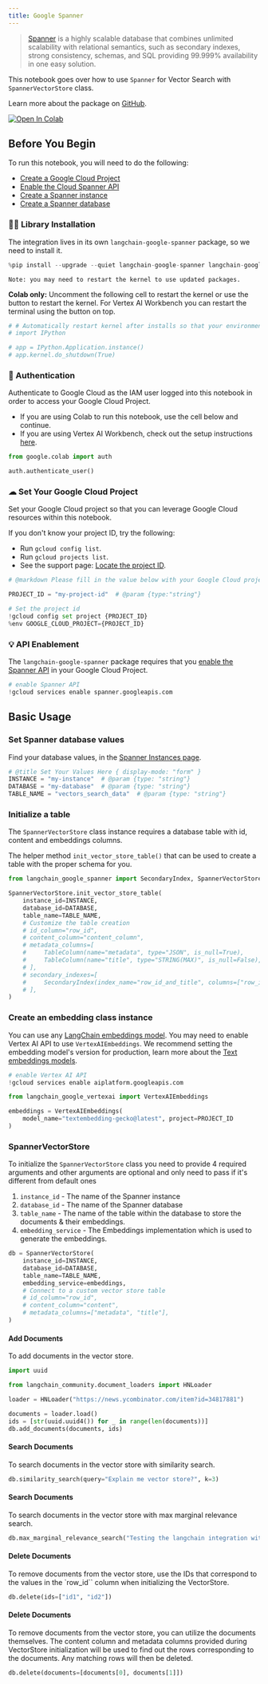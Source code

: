 ```yaml
---
title: Google Spanner
---
```


> [Spanner](https://cloud.google.com/spanner) is a highly scalable database that combines unlimited scalability with relational semantics, such as secondary indexes, strong consistency, schemas, and SQL providing 99.999% availability in one easy solution.

This notebook goes over how to use `Spanner` for Vector Search with `SpannerVectorStore` class.

Learn more about the package on [GitHub](https://github.com/googleapis/langchain-google-spanner-python/).

[![Open In Colab](https://colab.research.google.com/assets/colab-badge.svg)](https://colab.research.google.com/github/googleapis/langchain-google-spanner-python/blob/main/docs/vector_store.ipynb)

## Before You Begin

To run this notebook, you will need to do the following:

 * [Create a Google Cloud Project](https://developers.google.com/workspace/guides/create-project)
 * [Enable the Cloud Spanner API](https://console.cloud.google.com/flows/enableapi?apiid=spanner.googleapis.com)
 * [Create a Spanner instance](https://cloud.google.com/spanner/docs/create-manage-instances)
 * [Create a Spanner database](https://cloud.google.com/spanner/docs/create-manage-databases)

### 🦜🔗 Library Installation
The integration lives in its own `langchain-google-spanner` package, so we need to install it.


```python
%pip install --upgrade --quiet langchain-google-spanner langchain-google-vertexai
```
```output
Note: you may need to restart the kernel to use updated packages.
```
**Colab only:** Uncomment the following cell to restart the kernel or use the button to restart the kernel. For Vertex AI Workbench you can restart the terminal using the button on top.


```python
# # Automatically restart kernel after installs so that your environment can access the new packages
# import IPython

# app = IPython.Application.instance()
# app.kernel.do_shutdown(True)
```

### 🔐 Authentication
Authenticate to Google Cloud as the IAM user logged into this notebook in order to access your Google Cloud Project.

* If you are using Colab to run this notebook, use the cell below and continue.
* If you are using Vertex AI Workbench, check out the setup instructions [here](https://github.com/GoogleCloudPlatform/generative-ai/tree/main/setup-env).


```python
from google.colab import auth

auth.authenticate_user()
```

### ☁ Set Your Google Cloud Project
Set your Google Cloud project so that you can leverage Google Cloud resources within this notebook.

If you don't know your project ID, try the following:

* Run `gcloud config list`.
* Run `gcloud projects list`.
* See the support page: [Locate the project ID](https://support.google.com/googleapi/answer/7014113).


```python
# @markdown Please fill in the value below with your Google Cloud project ID and then run the cell.

PROJECT_ID = "my-project-id"  # @param {type:"string"}

# Set the project id
!gcloud config set project {PROJECT_ID}
%env GOOGLE_CLOUD_PROJECT={PROJECT_ID}
```

### 💡 API Enablement
The `langchain-google-spanner` package requires that you [enable the Spanner API](https://console.cloud.google.com/flows/enableapi?apiid=spanner.googleapis.com) in your Google Cloud Project.


```python
# enable Spanner API
!gcloud services enable spanner.googleapis.com
```

## Basic Usage

### Set Spanner database values
Find your database values, in the [Spanner Instances page](https://console.cloud.google.com/spanner?_ga=2.223735448.2062268965.1707700487-2088871159.1707257687).


```python
# @title Set Your Values Here { display-mode: "form" }
INSTANCE = "my-instance"  # @param {type: "string"}
DATABASE = "my-database"  # @param {type: "string"}
TABLE_NAME = "vectors_search_data"  # @param {type: "string"}
```

### Initialize a table
The `SpannerVectorStore` class instance requires a database table with id, content and embeddings columns. 

The helper method `init_vector_store_table()` that can be used to create a table with the proper schema for you.


```python
from langchain_google_spanner import SecondaryIndex, SpannerVectorStore, TableColumn

SpannerVectorStore.init_vector_store_table(
    instance_id=INSTANCE,
    database_id=DATABASE,
    table_name=TABLE_NAME,
    # Customize the table creation
    # id_column="row_id",
    # content_column="content_column",
    # metadata_columns=[
    #     TableColumn(name="metadata", type="JSON", is_null=True),
    #     TableColumn(name="title", type="STRING(MAX)", is_null=False),
    # ],
    # secondary_indexes=[
    #     SecondaryIndex(index_name="row_id_and_title", columns=["row_id", "title"])
    # ],
)
```

### Create an embedding class instance

You can use any [LangChain embeddings model](/oss/python/integrations/text_embedding/).
You may need to enable Vertex AI API to use `VertexAIEmbeddings`. We recommend setting the embedding model's version for production, learn more about the [Text embeddings models](https://cloud.google.com/vertex-ai/docs/generative-ai/model-reference/text-embeddings).


```python
# enable Vertex AI API
!gcloud services enable aiplatform.googleapis.com
```


```python
from langchain_google_vertexai import VertexAIEmbeddings

embeddings = VertexAIEmbeddings(
    model_name="textembedding-gecko@latest", project=PROJECT_ID
)
```

### SpannerVectorStore

To initialize the `SpannerVectorStore` class you need to provide 4 required arguments and other arguments are optional and only need to pass if it's different from default ones

1. `instance_id` - The name of the Spanner instance
1. `database_id` - The name of the Spanner database
1. `table_name` - The name of the table within the database to store the documents & their embeddings.
1. `embedding_service` - The Embeddings implementation which is used to generate the embeddings.


```python
db = SpannerVectorStore(
    instance_id=INSTANCE,
    database_id=DATABASE,
    table_name=TABLE_NAME,
    embedding_service=embeddings,
    # Connect to a custom vector store table
    # id_column="row_id",
    # content_column="content",
    # metadata_columns=["metadata", "title"],
)
```

#### Add Documents
To add documents in the vector store.


```python
import uuid

from langchain_community.document_loaders import HNLoader

loader = HNLoader("https://news.ycombinator.com/item?id=34817881")

documents = loader.load()
ids = [str(uuid.uuid4()) for _ in range(len(documents))]
db.add_documents(documents, ids)
```

#### Search Documents
To search documents in the vector store with similarity search.


```python
db.similarity_search(query="Explain me vector store?", k=3)
```

#### Search Documents
To search documents in the vector store with max marginal relevance search.


```python
db.max_marginal_relevance_search("Testing the langchain integration with spanner", k=3)
```

#### Delete Documents
To remove documents from the vector store, use the IDs that correspond to the values in the `row_id`` column when initializing the VectorStore.


```python
db.delete(ids=["id1", "id2"])
```

#### Delete Documents
To remove documents from the vector store, you can utilize the documents themselves. The content column and metadata columns provided during VectorStore initialization will be used to find out the rows corresponding to the documents. Any matching rows will then be deleted.


```python
db.delete(documents=[documents[0], documents[1]])
```
